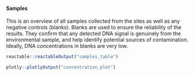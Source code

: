 #### Samples

This is an overview of all samples collected from the sites as well as any negative controls (blanks). Blanks are used to ensure the reliability of the results. They confirm that any detected DNA signal is genuinely from the environmental sample, and help identify potential sources of contamination. Ideally, DNA concentrations in blanks are very low.

::: {.grid}

::: {.g-col-1 .g-col-md-9}
```r
reactable::reactableOutput("samples_table")
```
:::

::: {.g-col-1 .g-col-md-3}
<div style="height: 400px;">
```r
plotly::plotlyOutput("concentration_plot")
```
</div>
:::

:::